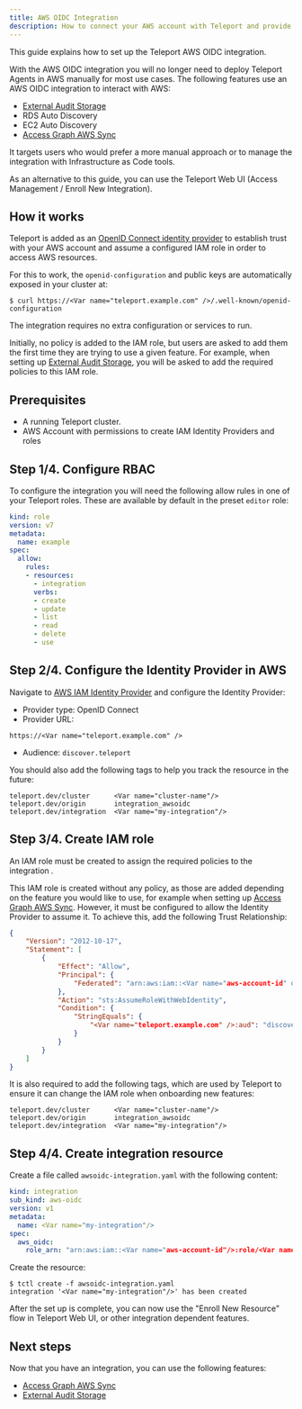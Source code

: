 ```yaml
---
title: AWS OIDC Integration
description: How to connect your AWS account with Teleport and provide access to AWS resources.
---
```


This guide explains how to set up the Teleport AWS OIDC integration.

With the AWS OIDC integration you will no longer need to deploy Teleport Agents in AWS manually for most use cases.
The following features use an AWS OIDC integration to interact with AWS:
- [External Audit Storage](../external-audit-storage.mdx)
- RDS Auto Discovery
- EC2 Auto Discovery
- [Access Graph AWS Sync](../../access-controls/access-graph/aws-sync.mdx)

It targets users who would prefer a more manual approach or to manage the integration with Infrastructure as Code tools.

As an alternative to this guide, you can use the Teleport Web UI (Access Management / Enroll New Integration).

## How it works
Teleport is added as an [OpenID Connect identity provider](https://docs.aws.amazon.com/IAM/latest/UserGuide/id_roles_providers_create_oidc.html) to establish trust with your AWS account and assume a configured IAM role in order to access AWS resources.

For this to work, the `openid-configuration` and public keys are automatically exposed in your cluster at:
```code
$ curl https://<Var name="teleport.example.com" />/.well-known/openid-configuration
```
The integration requires no extra configuration or services to run.

Initially, no policy is added to the IAM role, but users are asked to add them the first time they are trying to use a given feature.
For example, when setting up [External Audit Storage](../external-audit-storage.mdx), you will be asked to add the required policies to this IAM role.

## Prerequisites

- A running Teleport cluster.
- AWS Account with permissions to create IAM Identity Providers and roles

## Step 1/4. Configure RBAC

To configure the integration you will need the following allow rules in one of your Teleport roles.
These are available by default in the preset `editor` role:

```yaml
kind: role
version: v7
metadata:
  name: example
spec:
  allow:
    rules:
    - resources:
      - integration
      verbs:
      - create
      - update
      - list
      - read
      - delete
      - use
```


## Step 2/4. Configure the Identity Provider in AWS
Navigate to [AWS IAM Identity Provider](https://console.aws.amazon.com/iam/home#/identity_providers/create) and configure the Identity Provider:
- Provider type: OpenID Connect
- Provider URL:
```code
https://<Var name="teleport.example.com" />
```
- Audience: `discover.teleport`

You should also add the following tags to help you track the resource in the future:
```code
teleport.dev/cluster      <Var name="cluster-name"/>
teleport.dev/origin       integration_awsoidc
teleport.dev/integration  <Var name="my-integration"/>
```

## Step 3/4. Create IAM role
An IAM role must be created to assign the required policies to the integration <Var name="iam-role"/>.

This IAM role is created without any policy, as those are added depending on the feature you would like to use, for example when setting up [Access Graph AWS Sync](../../access-controls/access-graph/aws-sync.mdx).
However, it must be configured to allow the Identity Provider to assume it.
To achieve this, add the following Trust Relationship:
```json
{
	"Version": "2012-10-17",
	"Statement": [
		{
			"Effect": "Allow",
			"Principal": {
				"Federated": "arn:aws:iam::<Var name="aws-account-id" description="AWS Account ID"/>:oidc-provider/<Var name="teleport.example.com" />"
			},
			"Action": "sts:AssumeRoleWithWebIdentity",
			"Condition": {
				"StringEquals": {
					"<Var name="teleport.example.com" />:aud": "discover.teleport"
				}
			}
		}
	]
}
```

It is also required to add the following tags, which are used by Teleport to ensure it can change the IAM role when onboarding new features:
```code
teleport.dev/cluster      <Var name="cluster-name"/>
teleport.dev/origin       integration_awsoidc
teleport.dev/integration  <Var name="my-integration"/>
```

## Step 4/4. Create integration resource
Create a file called `awsoidc-integration.yaml` with the following content:

```yaml
kind: integration
sub_kind: aws-oidc
version: v1
metadata:
  name: <Var name="my-integration"/>
spec:
  aws_oidc:
    role_arn: "arn:aws:iam::<Var name="aws-account-id"/>:role/<Var name="iam-role"/>"
```

Create the resource:
```code
$ tctl create -f awsoidc-integration.yaml
integration '<Var name="my-integration"/>' has been created
```

After the set up is complete, you can now use the "Enroll New Resource" flow in Teleport Web UI, or other integration dependent features.

## Next steps

Now that you have an integration, you can use the following features:
- [Access Graph AWS Sync](../../access-controls/access-graph/aws-sync.mdx)
- [External Audit Storage](../external-audit-storage.mdx)
